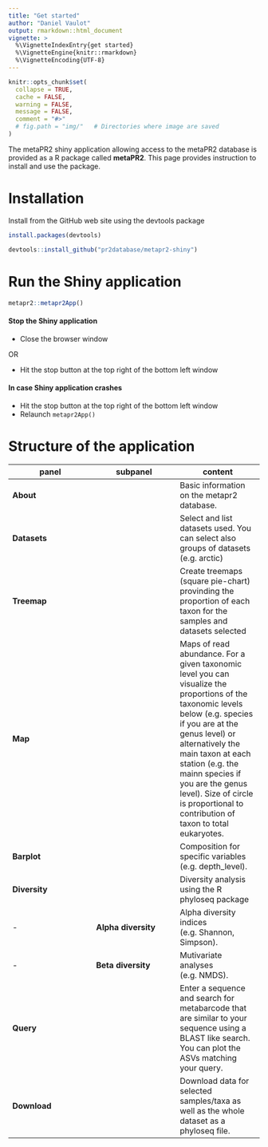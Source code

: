 ```yaml
---
title: "Get started"
author: "Daniel Vaulot"
output: rmarkdown::html_document
vignette: >
  %\VignetteIndexEntry{get started}
  %\VignetteEngine{knitr::rmarkdown}
  %\VignetteEncoding{UTF-8}
---
```


```r
knitr::opts_chunk$set(
  collapse = TRUE,
  cache = FALSE,
  warning = FALSE,
  message = FALSE,
  comment = "#>" 
  # fig.path = "img/"   # Directories where image are saved
)
```


The metaPR2 shiny application allowing access to the metaPR2 database is provided as a R package called **metaPR2**.  This page provides instruction to install and use the package.  

# Installation

Install from the GitHub web site using the devtools package

```r

install.packages(devtools)

devtools::install_github("pr2database/metapr2-shiny")

```

# Run the Shiny application

```r

metapr2::metapr2App()

```


#### Stop the Shiny application

* Close the browser window

OR

* Hit the stop button at the top right of the bottom left window


#### In case Shiny application crashes

* Hit the stop button at the top right of the bottom left window
* Relaunch `metapr2App()`

# Structure of the application

panel | subpanel | content 
--- | ---  | ---
**About** | | Basic information on the metapr2 database.
**Datasets** | | Select and list datasets used. You can select also groups of datasets (e.g. arctic)
**Treemap** | | Create treemaps (square pie-chart) provinding the proportion of each taxon for the samples and datasets selected
**Map** | | Maps of read abundance. For a given taxonomic level you can visualize the proportions of the taxonomic levels below (e.g. species if you are at the genus level) or alternatively the main taxon at each station (e.g. the mainn species if you are the genus level). Size of circle is proportional to contribution of taxon to total eukaryotes.
**Barplot** | | Composition for specific variables (e.g. depth_level).
**Diversity** | | Diversity analysis using the R phyloseq package
-  | **Alpha diversity** | Alpha diversity indices (e.g. Shannon, Simpson).
-  | **Beta diversity** | Mutivariate analyses (e.g. NMDS).
**Query** | | Enter a sequence and search for metabarcode that are similar to your sequence using a BLAST like search. You can plot the ASVs matching your query.
**Download** | | Download data for selected samples/taxa as well as the whole dataset as a phyloseq file.